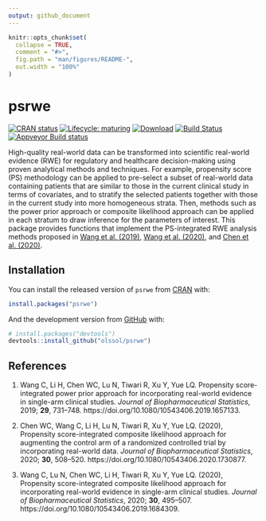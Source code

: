 ```yaml
---
output: github_document
---
```


<!-- README.md is generated from README.Rmd. Please edit that file -->

```r
knitr::opts_chunk$set(
  collapse = TRUE,
  comment = "#>",
  fig.path = "man/figures/README-",
  out.width = "100%"
)
```

# psrwe

<!-- badges: start -->
[![CRAN status](https://www.r-pkg.org/badges/version/psrwe)](https://CRAN.R-project.org/package=psrwe)
[![Lifecycle: maturing](https://img.shields.io/badge/lifecycle-maturing-blue.svg)](https://lifecycle.r-lib.org/articles/stages.html)
[![Download](https://cranlogs.r-pkg.org/badges/psrwe)](https://cran.r-project.org/package=psrwe)
[![Build Status](https://www.travis-ci.com/snoweye/psrwe.svg?branch=ci)](https://www.travis-ci.com/snoweye/psrwe)
[![Appveyor Build status](https://ci.appveyor.com/api/projects/status/lnta05dn3ex9v641?svg=true)](https://ci.appveyor.com/project/snoweye/psrwe)
<!-- badges: end -->

High-quality real-world data can be transformed into scientific real-world
evidence (RWE) for regulatory and healthcare decision-making using proven
analytical methods and techniques. For example, propensity score (PS)
methodology can be applied to pre-select a subset of real-world data containing
patients that are similar to those in the current clinical study in terms of
covariates, and to stratify the selected patients together with those in the
current study into more homogeneous strata. Then, methods such as the power
prior approach or composite likelihood approach can be applied in each stratum
to draw inference for the parameters of interest. This package provides
functions that implement the PS-integrated RWE analysis methods proposed in
[Wang et al. (2019)](https://doi.org/10.1080/10543406.2019.1657133),
[Wang et al. (2020)](https://doi.org/10.1080/10543406.2019.1684309), and
[Chen et al. (2020)](https://doi.org/10.1080/10543406.2020.1730877).
    
## Installation

You can install the released version of `psrwe` from [CRAN](https://CRAN.R-project.org) with:

``` r
install.packages("psrwe")
```

And the development version from [GitHub](https://github.com/) with:

``` r
# install.packages("devtools")
devtools::install_github("olssol/psrwe")
```

## References

1. Wang C, Li H, Chen WC, Lu N, Tiwari R, Xu Y, Yue LQ. Propensity score-integrated power prior approach for incorporating real-world evidence in single-arm clinical studies. *Journal of Biopharmaceutical Statistics*, 2019; **29**, 731–748. https://doi.org/10.1080/10543406.2019.1657133.

2. Chen WC, Wang C, Li H, Lu N, Tiwari R, Xu Y, Yue LQ. (2020), Propensity score-integrated composite likelihood approach for augmenting the control arm of a randomized controlled trial by incorporating real-world data. *Journal of Biopharmaceutical Statistics*, 2020; **30**, 508–520. https://doi.org/10.1080/10543406.2020.1730877.

3. Wang C, Lu N, Chen WC, Li H, Tiwari R, Xu Y, Yue LQ. (2020), Propensity score-integrated composite likelihood approach for incorporating real-world evidence in single-arm clinical studies. *Journal of Biopharmaceutical Statistics*, 2020; **30**, 495–507. https://doi.org/10.1080/10543406.2019.1684309.
